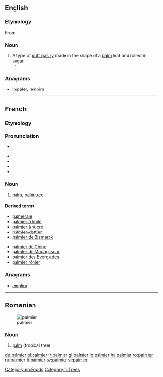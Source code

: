 ==English==

===Etymology===

From {{etyl|fr}} {{term|lang=fr|palmier}}

===Noun===
{{en-noun}}

# A type of [[puff pastry]] made in the shape of a [[palm]] leaf and rolled in [[sugar]]
#* {{quote-news|2007|January 30|Lily Koppel|In a Bakery Window, Shades of Miss Havisham|New York Times|url=http://www.nytimes.com/2007/01/30/nyregion/30ink.html
|passage=Glass cases are filled with a pastel field of pink sweet buns, glossy guava-oozing pastries and their vanilla custard cousins, crispy, heart-shaped orejas (elephant ears, or, at French bakeries, '''palmiers'''), and conchas (shells). }}

===Anagrams===
* [[impaler#English|impaler]], [[lempira#English|lempira]]
[[Category:en:Foods]]
----
==French==

===Etymology===
{{suffix|palme|ier|lang=fr}}

===Pronunciation===
* {{IPA|/pal.mje/|lang=fr}}, {{X-SAMPA|/pal.mje/|lang=fr}}
* {{audio|Fr-palmier.ogg|Audio (France, Paris)}}
* {{rhymes|je|lang=fr}}
* {{homophones|palmiers|lang=fr}}
* {{hyphenation|pal|mier|lang=fr}}

===Noun===
{{fr-noun|m}}

# [[palm]], [[palm tree]]

====Derived terms====
{{top2}}
* [[palmeraie]]
* [[palmier à huile]]
* [[palmier à sucre]]
* [[palmier-dattier]]
* [[palmier de Bismarck]]
{{mid2}}
* [[palmier de Chine]]
* [[palmier de Madagascar]]
* [[palmier des Everglades]]
* [[palmier rônier]]
{{bottom}}

===Anagrams===
* [[emplira#French|emplira]]
[[Category:fr:Trees]]
----
==Romanian==
[[Image:Cocotier-vignette.jpg|thumb|palmier]]

===Noun===
{{infl|ro|noun|g=m}}

# [[palm]] (tropical tree)

{{tbot entry|Romanian|palm|2008|April|ro}}

[[de:palmier]]
[[el:palmier]]
[[fr:palmier]]
[[gl:palmier]]
[[io:palmier]]
[[hu:palmier]]
[[ro:palmier]]
[[ru:palmier]]
[[fi:palmier]]
[[sv:palmier]]
[[vi:palmier]]